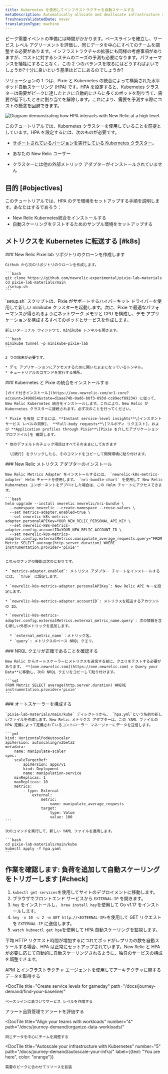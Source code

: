 ```yaml
---
title: Kubernetes を使用してインフラストラクチャを自動スケールする
metaDescription: Automatically allocate and deallocate infrastructure resources to your pods with horizontal pod autoscaling.
freshnessValidatedDate: never
translationType: machine
---
```


ピーク需要イベントの準備には時間がかかります。ベースラインを確立し、サービス レベル アグリーメントを評価し、同じデータを中心にすべてのチームを調整する必要があります。インフラストラクチャの拡張にも同様の考慮事項がありますが、コストに対するシステムのニーズの予測も必要になります。パフォーマンスを犠牲にすることなく、この 2 つのバランスを取るにはどうすればよいでしょうか?十分に良いという基準はどこにあるのでしょうか?

ソリューションの 1 つは、Pixie と Kubernetes の統合によって構築された水平ポッド自動スケーリング (HPA) です。HPA を設定すると、Kubernetes クラスターは需要がピークに達したときに自動的にさらに多くのポッドを割り当て、需要が低下したときに割り当てを解除します。これにより、需要を予測する際にコストの懸念を回避できます。

<img
  title="Horizontal pod autoscaling"
  alt="Diagram demonstrating how HPA interacts with New Relic at a high level."
  src="/images/kubernetes_diagram_K8s-HPA.webp"
/>

このチュートリアルでは、Kubernetes クラスターを使用していることを前提としています。HPA を設定するには、次のものが必要です。

* [サポートされているバージョンを実行している Kubernetes クラスター](/docs/kubernetes-pixie/kubernetes-integration/get-started/kubernetes-integration-compatibility-requirements)。

* あなたの New Relic ユーザー

  <InlinePopover type="licenseKey"/>

* クラスターには他の外部メトリック アダプターがインストールされていません

## 目的 [#objectives]

このチュートリアルでは、HPA のデモ環境をセットアップする手順を説明します。あなたはするであろう：

* New Relic Kubernetes統合をインストールする
* 自動スケーリングをテストするためのサンプル環境をセットアップする

## メトリクスを Kubernetes に転送する [#k8s]

<Steps>
  <Step>
    ### New Relic Pixie lab リポジトリのクローンを作成します

    Github から次のリポジトリのクローンを作成します。

    ```bash
    git clone https://github.com/newrelic-experimental/pixie-lab-materials
    ​​cd pixie-lab-materials/main
    ./setup.sh
    ```
  </Step>

  <Step>
    `setup.sh` スクリプトは、Pixie がサポートするハイパーキット ドライバーを使用して新しい minikube クラスターを起動します。次に、Pixie で最適なパフォーマンスが得られるようにネットワーク メモリと CPU を構成し、デモ アプリケーションを構成するすべてのポッドとサービスを作成します。

    新しいターミナル ウィンドウで、minikube トンネルを開きます。

    ```bash
    minikube tunnel -p minikube-pixie-lab
    ```

    2 つの端末が必要です。

    * デモ アプリケーションにアクセスするために開いたままになっているトンネル。
    * チュートリアルのコマンドを実行する場所。
  </Step>

  <Step>
    ### Kubernetes と Pixie の統合をインストールする

    [ガイド付きインストール](https://one.newrelic.com/nr1-core?account=2498654&state=d1aae74b-0ad6-b0f3-093d-cc89ecf89234) に従って、New Relic Kubernetes 統合をインストールします。これにより、New Relic が Kubernetes クラスターに接続されます。必ず次のことを行ってください。

    * Pixie を有効 にするには、**Instant service-level insights**\[インスタント サービス レベルの洞察]、 **Full-body requests**\[フルボディ リクエスト]、および **Application profiles through Pixie**\[Pixie を介したアプリケーション プロファイル]を 確認します。

    * 他のデフォルトのチェック項目はすべてそのままにしておきます

      \[続行] をクリックしたら、そのコマンドをコピーして開発環境に貼り付けます。
  </Step>

  <Step>
    ### New Relic メトリクス アダプターのインストール

    New Relic Metrics Adapter をインストールするには、 `newrelic-k8s-metrics-adapter` Helm チャートを使用します。 `nri-bundle-chart` を使用して New Relic Kubernetes コンポーネントをデプロイした場合は、この Helm チャートにアクセスできます。

    ```bash
    helm upgrade --install newrelic newrelic/nri-bundle \
      --namespace newrelic --create-namespace --reuse-values \
      --set metrics-adapter.enabled=true \
      --set newrelic-k8s-metrics-adapter.personalAPIKey=YOUR_NEW_RELIC_PERSONAL_API_KEY \
      --set newrelic-k8s-metrics-adapter.config.accountID=YOUR_NEW_RELIC_ACCOUNT_ID \
      --set newrelic-k8s-metrics-adapter.config.externalMetrics.manipulate_average_requests.query="FROM Metric SELECT average(http.server.duration) WHERE instrumentation.provider='pixie'"
    ```

    これらのフラグの機能は次のとおりです。

    * `metrics-adapter.enabled`: メトリクス アダプター チャートをインストールするには、 `true` に設定します。

    * `newrelic-k8s-metrics-adapter.personalAPIKey`: New Relic API キーを設定します。

    * `newrelic-k8s-metrics-adapter.accountID`: メトリクスを転送するアカウントの ID。

    * `newrelic-k8s-metrics-adapter.config.externalMetrics.external_metric_name.query`: 次の情報を含む新しい外部メトリックを追加します。

      * `external_metric_name`：メトリック名。
      * `query`: メトリクスのベース NRQL クエリ。
  </Step>

  <Step>
    ### NRQL クエリが正確であることを確認する

    New Relic からオートスケーラーにメトリクスを送信する前に、クエリをテストする必要があります。 **[one.newrelic.com](https://one.newrelic.com) > Query your Data**に移動し、次の NRQL クエリをコピーして貼り付けます。

    ```sql
    FROM Metric SELECT average(http.server.duration) WHERE instrumentation.provider='pixie'
    ```
  </Step>

  <Step>
    ### オートスケーラーを構成する

    `pixie-lab-materials/main/kube` ディレクトリから、 `hpa.yml`という名前の新しいファイルを作成します。New Relic メトリクス アダプターは、この YAML ファイルの HPA 定義によって定義されているコントローラー マネージャーにデータを送信します。

    ```yml
    kind: HorizontalPodAutoscaler
    apiVersion: autoscaling/v2beta2
    metadata:
        name: manipulate-scaler
    spec:
        scaleTargetRef:
            apiVersion: apps/v1
            kind: Deployment
            name: manipulation-service
        minReplicas: 1
        maxReplicas: 10
        metrics:
            - type: External
                external:
                    metric:
                        name: manipulate_average_requests
                    target:
                        type: Value
                        value: 100
    ```

    次のコマンドを実行して、新しい YAML ファイルを適用します。

    ```bash
    cd pixie-lab-materials/main/kube
    kubectl apply -f hpa.yaml
    ```
  </Step>
</Steps>

## 作業を確認します: 負荷を追加して自動スケーリングをトリガーします [#check]

1. `kubectl get services`を使用してサイトのデプロイメントに移動します。
2. ブラウザでフロントエンド サービスから `EXTERNAL-IP` を開きます。
3. `hey` をインストールし、 `brew install hey`を使用して Go v1.17 をインストールします。
4. `hey -n 10 -c 2 -m GET http://<EXTERNAL-IP>`を使用して GET リクエストを `EXTERNAL-IP` に送信します。
5. `watch kubnectl get hpa`を使用して HPA 自動スケーリングを監視します。

平均 HTTP リクエスト時間が増加するにつれてポッドがレプリカの数を自動スケールする場合、HPA は正常にセットアップされています。New Relic と HPA が必要に応じて自動的に自動スケーリングされるように、独自のサービスの構成を調整できます。

<DocTiles numbered>
  <DocTile
    title="Get started"
    path="/docs/journey-demand/get-started"
  >
    APM とインフラストラクチャ エージェントを使用してアーキテクチャに関するデータを取得する
  </DocTile>

  <DocTile
    title="Create service levels for gameday"
    path="/docs/journey-demand/find-your-baseline/"
  >
    ベースラインに基づいてサービス レベルを作成する
  </DocTile>
</DocTiles>

<DocTiles>
  <DocTile
    title="Reduce noise with quality alerts"
    number="3"
    path="/docs/journey-demand/create-quality-alerts/"
  >
    アラート品質管理でアラートを評価する
  </DocTile>

  <DocTile
    title="Align your teams with workloads"
    number="4"
    path="/docs/journey-demand/organize-data-workloads/"
  >
    同じデータを中心にチームを調整する
  </DocTile>

  <DocTile
    title="Autoscale your infrastructure with Kubernetes"
    number="5"
    path="/docs/journey-demand/autoscale-your-infra/"
    label={{text: "You are here", color: "orange"}}
  >
    需要のピークに合わせてリソースを拡張
  </DocTile>
</DocTiles>

